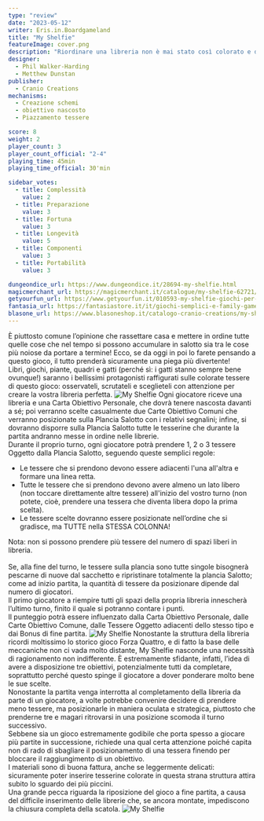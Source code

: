 ```yaml
---
type: "review"
date: "2023-05-12"
writer: Eris.in.Boardgameland
title: "My Shelfie"
featureImage: cover.png
description: "Riordinare una libreria non è mai stato così colorato e divertente!"
designer:
  - Phil Walker-Harding
  - Metthew Dunstan
publisher:
  - Cranio Creations
mechanisms:
  - Creazione schemi
  - obiettivo nascosto
  - Piazzamento tessere

score: 8
weight: 2
player_count: 3
player_count_official: "2-4"
playing_time: 45min
playing_time_official: 30'min

sidebar_votes:
  - title: Complessità
    value: 2
  - title: Preparazione
    value: 3
  - title: Fortuna
    value: 3
  - title: Longevità
    value: 5
  - title: Componenti
    value: 3
  - title: Portabilità
    value: 3

dungeondice_url: https://www.dungeondice.it/28694-my-shelfie.html
magicmerchant_url: https://magicmerchant.it/catalogue/my-shelfie-62721/
getyourfun_url: https://www.getyourfun.it/010593-my-shelfie-giochi-per-famiglia.html
fantasia_url: https://fantasiastore.it/it/giochi-semplici-e-family-games/18317-my-shelfie.html
blasone_url: https://www.blasoneshop.it/catalogo-cranio-creations/my-shelfie-99-3017
---
```


<Setting>
  È piuttosto comune l’opinione che rassettare casa e mettere in ordine tutte
  quelle cose che nel tempo si possono accumulare in salotto sia tra le cose più
  noiose da portare a termine! Ecco, se da oggi in poi lo farete pensando a
  questo gioco, il tutto prenderà sicuramente una piega più divertente!
  <br />
  Libri, giochi, piante, quadri e gatti (perché sì: i gatti stanno sempre bene
  ovunque!) saranno i bellissimi protagonisti raffigurati sulle colorate tessere
  di questo gioco: osservateli, scrutateli e sceglieteli con attenzione per
  creare la vostra libreria perfetta.
</Setting>

<img src="./game1.jpg" alt="My Shelfie" />

<Rules>
  Ogni giocatore riceve una libreria e una Carta Obiettivo Personale, che dovrà
  tenere nascosta davanti a sé; poi verranno scelte casualmente due Carte
  Obiettivo Comuni che verranno posizionate sulla Plancia Salotto con i relativi
  segnalini; infine, si dovranno disporre sulla Plancia Salotto tutte le
  tesserine che durante la partita andranno messe in ordine nelle librerie.
  <br />
  Durante il proprio turno, ogni giocatore potrà prendere 1, 2 o 3 tessere
  Oggetto dalla Plancia Salotto, seguendo queste semplici regole:
  <ul>
    <li>
      Le tessere che si prendono devono essere adiacenti l'una all'altra e
      formare una linea retta.
    </li>
    <li>
      Tutte le tessere che si prendono devono avere almeno un lato libero (non
      toccare direttamente altre tessere) all'inizio del vostro turno (non
      potete, cioè, prendere una tessera che diventa libera dopo la prima
      scelta).
    </li>
    <li>
      Le tessere scelte dovranno essere posizionate nell’ordine che si gradisce,
      ma TUTTE nella STESSA COLONNA!
    </li>
  </ul>
  Nota: non si possono prendere più tessere del numero di spazi liberi in
  libreria.
  <br />
  <br />
  Se, alla fine del turno, le tessere sulla plancia sono tutte singole bisognerà
  pescarne di nuove dal sacchetto e ripristinare totalmente la plancia Salotto; come
  ad inizio partita, la quantità di tessere da posizionare dipende dal numero di
  giocatori.
  <br />
  Il primo giocatore a riempire tutti gli spazi della propria libreria innescherà
  l’ultimo turno, finito il quale si potranno contare i punti.
  <br />
  Il punteggio potrà essere influenzato dalla Carta Obiettivo Personale, dalle Carte
  Obiettivo Comune, dalle Tessere Oggetto adiacenti dello stesso tipo e dai Bonus
  di fine partita.
</Rules>

<img src="./game2.jpg" alt="My Shelfie" />

<Feedback>
  Nonostante la struttura della libreria ricordi moltissimo lo storico gioco
  Forza Quattro, e di fatto la base delle meccaniche non ci vada molto distante,
  My Shelfie nasconde una necessità di ragionamento non indifferente. È
  estremamente sfidante, infatti, l’idea di avere a disposizione tre obiettivi,
  potenzialmente tutti da completare, soprattutto perché questo spinge il
  giocatore a dover ponderare molto bene le sue scelte.
  <br />
  Nonostante la partita venga interrotta al completamento della libreria da
  parte di un giocatore, a volte potrebbe convenire decidere di prendere meno
  tessere, ma posizionarle in maniera oculata e strategica, piuttosto che
  prenderne tre e magari ritrovarsi in una posizione scomoda il turno
  successivo.
  <br />
  Sebbene sia un gioco estremamente godibile che porta spesso a giocare più
  partite in successione, richiede una qual certa attenzione poiché capita non
  di rado di sbagliare il posizionamento di una tessera finendo per bloccare il
  raggiungimento di un obiettivo.
  <br />
  I materiali sono di buona fattura, anche se leggermente delicati: sicuramente
  poter inserire tesserine colorate in questa strana struttura attira subito lo
  sguardo dei più piccini.
  <br />
  Una grande pecca riguarda la riposizione del gioco a fine partita, a causa del
  difficile inserimento delle librerie che, se ancora montate, impediscono la
  chiusura completa della scatola.
</Feedback>

<img src="./game3.jpg" alt="My Shelfie" />
